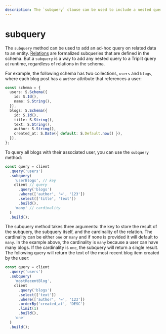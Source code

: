 ```yaml
---
description: The `subquery` clause can be used to include a nested query in a Triplit query.
---
```



# subquery

The `subquery` method can be used to add an ad-hoc query on related data to an entity. [Relations](/schemas/relations) are formalized subqueries that are defined in the schema. But a `subquery` is a way to add any nested query to a Triplit query at runtime, regardless of relations in the schema.

For example, the following schema has two collections, `users` and `blogs`, where each blog post has a `author` attribute that references a user:

```typescript
const schema = {
  users: S.Schema({
    id: S.Id(),
    name: S.String(),
  }),
  blogs: S.Schema({
    id: S.Id(),
    title: S.String(),
    text: S.String(),
    author: S.String(),
    created_at: S.Date({ default: S.Default.now() }),
  }),
};
```

To query all blogs with their associated user, you can use the `subquery` method:

```typescript
const query = client
  .query('users')
  .subquery(
    'userBlogs', // key
    client // query
      .query('blogs')
      .where(['author', '=', '123'])
      .select(['title', 'text'])
      .build(),
    'many' // cardinality
  )
  .build();
```

The subquery method takes three arguments: the key to store the result of the subquery, the subquery itself, and the cardinality of the relation. The cardinality can be either `one` or `many` and if none is provided it will default to `many`. In the example above, the cardinality is `many` because a user can have many blogs. If the cardinality is `one`, the subquery will return a single result. The following query will return the text of the most recent blog item created by the user:

```typescript
const query = client
  .query('users')
  .subquery(
    'mostRecentBlog',
    client
      .query('blogs')
      .select(['text'])
      .where(['author', '=', '123'])
      .orderBy('created_at', 'DESC')
      .limit(1)
      .build(),
    'one'
  )
  .build();
```
